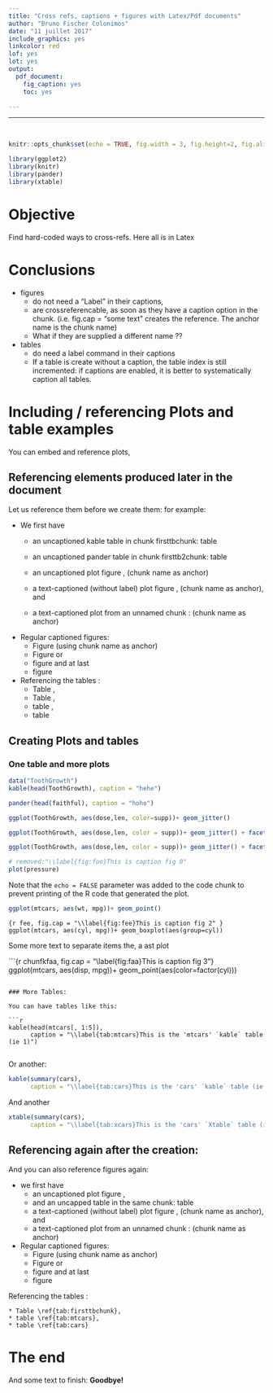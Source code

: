 ```yaml
---
title: "Cross refs, captions + figures with Latex/Pdf documents"
author: "Bruno Fischer Colonimos"
date: "11 juillet 2017"
include_graphics: yes
linkcolor: red
lof: yes
lot: yes
output: 
  pdf_document:
    fig_caption: yes
    toc: yes

---
```



****************
 \ 
 \ 

```r
knitr::opts_chunk$set(echo = TRUE, fig.width = 3, fig.height=2, fig.align = "center", fig.show = "hold")
```


```r
library(ggplot2)
library(knitr)
library(pander)
library(xtable)
```


# Objective

Find hard-coded ways to cross-refs. 
Here all is in Latex


# Conclusions

* figures
    * do not need a "Label" in their captions, 
    * are crossreferencable, as soon as they have a caption option in the chunk.
    (i.e. fig.cap = "some text" creates the reference. The anchor name is the chunk name)
    * What if they are supplied a different name ??
    
* tables
    * do need a label command in their captions
    * If a table is create without a caption, the table index is still incremented: if captions are enabled, it is better to systematically caption all tables. 


# Including / referencing  Plots and table examples

You can embed and reference plots, 


## Referencing elements produced later in the document 

Let us reference them before we create them: for example:

* We first have 
    * an uncaptioned kable table in chunk firsttbchunk: table \ref{tab:firsttbchunk}
    * an uncaptioned pander table in chunk firsttb2chunk: table \ref{tab:firsttb2chunk}    
    * an uncaptioned plot figure \ref{fig:firstchunk}, (chunk name as anchor)

    * a text-captioned (without label) plot figure \ref{fig:secchunk}, (chunk name as anchor), and 
    * a text-captioned plot from an unnamed chunk : \ref{fig:unnamed-chunk-1} (chunk name as anchor)

* Regular captioned figures:
    * Figure \ref{fig:pressure} (using chunk name as anchor)
    * Figure \ref{fig:foo} or 
    * figure \ref{fig:fee}  and at last 
    * figure \ref{fig:faa}


* Referencing the tables : 
    * Table \ref{tab:firsttbchunk},
    * Table \ref{tab:firsttb2chunk},
    * table \ref{tab:mtcars}, 
    * table \ref{tab:cars}



## Creating Plots and tables

### One table and more plots

```r
data("ToothGrowth")
kable(head(ToothGrowth), caption = "hehe")
```

```r
pander(head(faithful), caption = "hoho")
```

```r
ggplot(ToothGrowth, aes(dose,len, color=supp))+ geom_jitter()
```


```r
ggplot(ToothGrowth, aes(dose,len, color = supp))+ geom_jitter() + facet_grid(. ~ supp)
```


```r
ggplot(ToothGrowth, aes(dose,len, color = supp))+ geom_jitter() + facet_grid(supp ~ .)
```



```r
# removed:"\\label{fig:foo}This is caption fig 0"
plot(pressure)
```

Note that the `echo = FALSE` parameter was added to the code chunk to prevent printing of the R code that generated the plot.


```r
ggplot(mtcars, aes(wt, mpg))+ geom_point()
```


```{r fee, fig.cap = "\\label{fig:fee}This is caption fig 2" }
ggplot(mtcars, aes(cyl, mpg))+ geom_boxplot(aes(group=cyl))
```

Some more text to separate items the, a ast plot

```{r chunfkfaa, fig.cap = "\\label{fig:faa}This is caption fig 3"}
ggplot(mtcars, aes(disp, mpg))+ geom_point(aes(color=factor(cyl)))

```

### More Tables:

You can have tables like this:

```r
kable(head(mtcars[, 1:5]), 
      caption = "\\label{tab:mtcars}This is the 'mtcars' `kable` table (ie 1)")
      
```


Or another: 

```r
kable(summary(cars), 
      caption = "\\label{tab:cars}This is the 'cars' `kable` table (ie 2)")
```

And another


```r
xtable(summary(cars), 
      caption = "\\label{tab:xcars}This is the 'cars' `Xtable` table (ie 3)")
```



## Referencing again after the creation:


And you can also reference figures again:  


* we first have 
    * an uncaptioned plot figure \ref{fig:firstchunk}, 
    * and an uncapped table in the same  chunk: table \ref{tab:firsttbchunk}
    * a text-captioned (without label) plot figure \ref{fig:secchunk}, (chunk name as anchor), and 
    * a text-captioned plot from an unnamed chunk : \ref{fig:unnamed-chunk-1} (chunk name as anchor)

* Regular captioned figures:
    * Figure \ref{fig:pressure} (using chunk name as anchor)
    * Figure \ref{fig:foo} or 
    * figure \ref{fig:fee}  and at last 
    * figure \ref{fig:faa}


Referencing the tables : 

    * Table \ref{tab:firsttbchunk}, 
    * table \ref{tab:mtcars}, 
    * table \ref{tab:cars}


# The end

And some text to finish: 
**Goodbye!**
